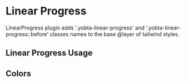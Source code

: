 
<Meta title="MDX/LinearProgress" />

# Linear Progress

LinearProgress plugin adds '.yobta-linear-progress' and '.yobta-linear-progress::before' classes names to the base @layer of tailwind styles.

## Linear Progress Usage

<Canvas>
  <Story name="Linear Progress Usage">
    <LinearProgress />
  </Story>
</Canvas>

## Colors

<Canvas>
  <Story name="2">
    <LinearProgress className="yobta-ink-2" />
  </Story>
</Canvas>

<Canvas>
  <Story name="Primary">
    <LinearProgress className="yobta-ink-primary" />
  </Story>
</Canvas>

<Canvas>
  <Story name="Secondary">
    <LinearProgress className="yobta-ink-secondary" />
  </Story>
</Canvas>

<Canvas>
  <Story name="Error">
    <LinearProgress className="yobta-ink-error" />
  </Story>
</Canvas>

<Canvas>
  <Story name="Success">
    <LinearProgress className="yobta-ink-success" />
  </Story>
</Canvas>

<Canvas>
  <Story name="Warning">
    <LinearProgress className="yobta-ink-warning" />
  </Story>
</Canvas>

<Canvas>
  <Story name="Info">
    <LinearProgress className="yobta-ink-info" />
  </Story>
</Canvas>

<Canvas>
  <Story name="Border">
    <LinearProgress className="yobta-ink-border" />
  </Story>
</Canvas>
